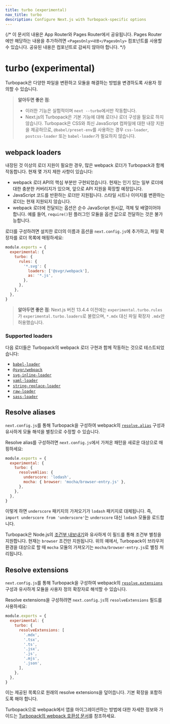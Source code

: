 ```yaml
---
title: turbo (experimental)
nav_title: turbo
description: Configure Next.js with Turbopack-specific options
---
```


{/* 이 문서의 내용은 App Router와 Pages Router에서 공유됩니다. Pages Router에만 해당하는 내용을 추가하려면 `<PagesOnly>내용</PagesOnly>` 컴포넌트를 사용할 수 있습니다. 공유된 내용은 컴포넌트로 감싸지 않아야 합니다. */}

# turbo (experimental)

Turbopack은 다양한 파일을 변환하고 모듈을 해결하는 방법을 변경하도록 사용자 정의할 수 있습니다.

> **알아두면 좋은 점**:
>
> - 이러한 기능은 실험적이며 `next --turbo`에서만 작동합니다.
> - Next.js의 Turbopack은 기본 기능에 대해 로더나 로더 구성을 필요로 하지 않습니다. Turbopack은 CSS와 최신 JavaScript 컴파일에 대한 내장 지원을 제공하므로, `@babel/preset-env`를 사용하는 경우 `css-loader`, `postcss-loader` 또는 `babel-loader`가 필요하지 않습니다.

## webpack loaders

내장된 것 이상의 로더 지원이 필요한 경우, 많은 webpack 로더가 Turbopack과 함께 작동합니다. 현재 몇 가지 제한 사항이 있습니다:

- webpack 로더 API의 핵심 부분만 구현되었습니다. 현재는 인기 있는 일부 로더에 대한 충분한 커버리지가 있으며, 앞으로 API 지원을 확장할 예정입니다.
- JavaScript 코드를 반환하는 로더만 지원됩니다. 스타일 시트나 이미지를 변환하는 로더는 현재 지원되지 않습니다.
- webpack 로더에 전달되는 옵션은 순수 JavaScript 원시값, 객체 및 배열이어야 합니다. 예를 들어, `require()`된 플러그인 모듈을 옵션 값으로 전달하는 것은 불가능합니다.

로더를 구성하려면 설치한 로더의 이름과 옵션을 `next.config.js`에 추가하고, 파일 확장자를 로더 목록에 매핑하세요:

```js filename="next.config.js"
module.exports = {
  experimental: {
    turbo: {
      rules: {
        '*.svg': {
          loaders: ['@svgr/webpack'],
          as: '*.js',
        },
      },
    },
  },
}
```

> **알아두면 좋은 점**: Next.js 버전 13.4.4 이전에는 `experimental.turbo.rules`가 `experimental.turbo.loaders`로 불렸으며, `*.mdx` 대신 파일 확장자 `.mdx`만 허용했습니다.

### Supported loaders

다음 로더들은 Turbopack의 webpack 로더 구현과 함께 작동하는 것으로 테스트되었습니다:

- [`babel-loader`](https://www.npmjs.com/package/babel-loader)
- [`@svgr/webpack`](https://www.npmjs.com/package/@svgr/webpack)
- [`svg-inline-loader`](https://www.npmjs.com/package/svg-inline-loader)
- [`yaml-loader`](https://www.npmjs.com/package/yaml-loader)
- [`string-replace-loader`](https://www.npmjs.com/package/string-replace-loader)
- [`raw-loader`](https://www.npmjs.com/package/raw-loader)
- [`sass-loader`](https://www.npmjs.com/package/sass-loader)

## Resolve aliases

`next.config.js`를 통해 Turbopack을 구성하여 webpack의 [`resolve.alias`](https://webpack.js.org/configuration/resolve/#resolvealias) 구성과 유사하게 모듈 해석을 별칭으로 수정할 수 있습니다.

Resolve alias를 구성하려면 `next.config.js`에서 가져온 패턴을 새로운 대상으로 매핑하세요:

```js filename="next.config.js"
module.exports = {
  experimental: {
    turbo: {
      resolveAlias: {
        underscore: 'lodash',
        mocha: { browser: 'mocha/browser-entry.js' },
      },
    },
  },
}
```

이렇게 하면 `underscore` 패키지의 가져오기가 `lodash` 패키지로 대체됩니다. 즉, `import underscore from 'underscore'`는 `underscore` 대신 `lodash` 모듈을 로드합니다.

Turbopack은 Node.js의 [조건부 내보내기](https://nodejs.org/docs/latest-v18.x/api/packages.html#conditional-exports)와 유사하게 이 필드를 통해 조건부 별칭을 지원합니다. 현재는 `browser` 조건만 지원됩니다. 위의 예에서, Turbopack이 브라우저 환경을 대상으로 할 때 `mocha` 모듈의 가져오기는 `mocha/browser-entry.js`로 별칭 처리됩니다.

## Resolve extensions

`next.config.js`를 통해 Turbopack을 구성하여 webpack의 [`resolve.extensions`](https://webpack.js.org/configuration/resolve/#resolveextensions) 구성과 유사하게 모듈을 사용자 정의 확장자로 해석할 수 있습니다.

Resolve extensions을 구성하려면 `next.config.js`의 `resolveExtensions` 필드를 사용하세요:

```js filename="next.config.js"
module.exports = {
  experimental: {
    turbo: {
      resolveExtensions: [
        '.mdx',
        '.tsx',
        '.ts',
        '.jsx',
        '.js',
        '.mjs',
        '.json',
      ],
    },
  },
}
```

이는 제공된 목록으로 원래의 resolve extensions을 덮어씁니다. 기본 확장을 포함하도록 해야 합니다.

Turbopack으로 webpack에서 앱을 마이그레이션하는 방법에 대한 자세한 정보와 가이드는 [Turbopack의 webpack 호환성 문서](https://turbo.build/pack/docs/migrating-from-webpack)를 참조하세요.
